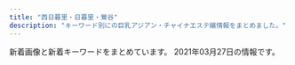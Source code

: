 ```yaml
---
title: "西日暮里・日暮里・鶯谷"
description: "キーワード別にの巨乳アジアン・チャイナエステ嬢情報をまとめました。"
---
```


新着画像と新着キーワードをまとめています。
2021年03月27日の情報です。

<DmmAffiliateIns />
<KeywordTable
  shops={
    [
    {
        "url": "http://www.hohoemi.es-relax.info/",
        "keywords": {},
        "name": "\u307b\u307b\u3048\u307f",
        "img_links": [
            "http://www.hohoemi.es-relax.info/gals/yuri1.jpg",
            "http://www.hohoemi.es-relax.info/images/newsbar.jpg",
            "http://www.hohoemi.es-relax.info/images/r02.jpg",
            "http://www.hohoemi.es-relax.info/i/room/r04.jpg",
            "http://www.hohoemi.es-relax.info/gals/egao1.jpg",
            "http://www.hohoemi.es-relax.info/images/r05.jpg",
            "http://www.hohoemi.es-relax.info/images/img03.jpg",
            "http://www.hohoemi.es-relax.info/images/162-1.jpg",
            "http://www.hohoemi.es-relax.info/gals/rika1.jpg",
            "http://www.hohoemi.es-relax.info/gals/yuyu1.jpg",
            "http://www.hohoemi.es-relax.info/gals/nanami1.jpg",
            "http://www.hohoemi.es-relax.info/images/img02.jpg",
            "http://www.hohoemi.es-relax.info/i/room/r01.jpg",
            "http://www.hohoemi.es-relax.info/images/r01.jpg",
            "http://www.hohoemi.es-relax.info/i/room/r03.jpg",
            "http://www.hohoemi.es-relax.info/images/r03.jpg",
            "http://www.hohoemi.es-relax.info/gals/mirai1.jpg",
            "http://www.hohoemi.es-relax.info/gals/karin1.jpg",
            "http://www.hohoemi.es-relax.info/images/r04.jpg",
            "http://www.hohoemi.es-relax.info/images/nanami1.jpg",
            "http://www.hohoemi.es-relax.info/gals/monika1.jpg",
            "http://www.hohoemi.es-relax.info/images/img04.jpg",
            "http://www.hohoemi.es-relax.info/gals/nana1.jpg",
            "http://www.hohoemi.es-relax.info/i/room/r02.jpg"
        ],
        "station": "JR\u897f\u65e5\u66ae\u91cc\u99c5"
    },
    {
        "url": "http://es-minami.com/",
        "name": "\u307f\u306a\u307f",
        "img_links": [
            "http://es-minami.com/images/nana1.jpg",
            "http://es-minami.com/images/sayuri1.jpg",
            "http://www.es-minami.com/images/mika1.jpg",
            "http://www.es-minami.com/images/staff-bar.png",
            "http://www.es-minami.com/gals/mika2.jpg",
            "http://www.es-minami.com/img/yuki1.jpg",
            "http://es-minami.com/gals/riri1.jpg",
            "http://www.es-minami.com/gals/sayuri1.jpg",
            "http://es-minami.com/gals/sayuri2.jpg",
            "http://www.es-minami.com/images/nana1.jpg",
            "http://www.es-minami.com/img/riri1.jpg",
            "http://es-minami.com/img/yuki1.jpg",
            "http://www.es-minami.com/images/pick_staff6.jpg",
            "http://www.es-minami.com/gals/mika1.jpg",
            "http://es-minami.com/img/sayuri1.jpg",
            "http://es-minami.com/images/pick_staff6.jpg",
            "http://es-minami.com/img/nana1.jpg",
            "http://www.es-minami.com/images/rika1.jpg",
            "http://www.es-minami.com/img/mika2.jpg",
            "http://www.es-minami.com/gals/nana1.jpg",
            "http://es-minami.com/gals/mika1.jpg",
            "http://www.es-minami.com/images/mobole.png",
            "http://www.es-minami.com/img/nana1.jpg",
            "http://es-minami.com/images/yuki1.jpg",
            "http://www.es-minami.com/gals/riri1.jpg",
            "http://es-minami.com/img/sayuri2.jpg",
            "http://es-minami.com/images/mobole.png",
            "http://es-minami.com/gals/nana1.jpg",
            "http://es-minami.com/gals/rika1.jpg",
            "http://www.es-minami.com/images/mika2.jpg",
            "http://www.es-minami.com/img/mika1.jpg",
            "http://es-minami.com/images/news.png",
            "http://es-minami.com/images/rika1.jpg",
            "http://es-minami.com/images/sayuri2.jpg",
            "http://www.es-minami.com/gals/yuki1.jpg",
            "http://www.es-minami.com/gals/rika1.jpg",
            "http://es-minami.com/gals/sayuri1.jpg",
            "http://www.es-minami.com/images/sayuri2.jpg",
            "http://es-minami.com/images/mika1.jpg",
            "http://www.es-minami.com/images/news.png",
            "http://es-minami.com/images/mika2.jpg",
            "http://www.es-minami.com/images/riri1.jpg",
            "http://es-minami.com/gals/yuki1.jpg",
            "http://www.es-minami.com/gals/sayuri2.jpg",
            "http://es-minami.com/img/mika2.jpg",
            "http://es-minami.com/img/riri1.jpg",
            "http://es-minami.com/img/mika1.jpg",
            "http://es-minami.com/gals/mika2.jpg",
            "http://es-minami.com/images/riri1.jpg",
            "http://www.es-minami.com/images/yuki1.jpg",
            "http://es-minami.com/images/staff-bar.png",
            "http://www.es-minami.com/img/sayuri2.jpg",
            "http://www.es-minami.com/images/sayuri1.jpg",
            "http://www.es-minami.com/gals/sakura1.jpg",
            "http://www.es-minami.com/img/sayuri1.jpg",
            "http://es-minami.com/gals/sakura1.jpg"
        ],
        "station": "JR\u65e5\u66ae\u91cc\u99c5\u6771\u53e3",
        "keywords": {}
    },
    {
        "station": "JR\u65e5\u66ae\u91cc\u99c5\u6771\u53e3",
        "img_links": [],
        "url": "http://reijin.xyz.mn/",
        "keywords": {},
        "name": "\u9e97\u4eba"
    },
    {
        "img_links": [
            "http://www.mac-riraku106.xyz/static/picture/top-img01.png",
            "http://www.mac-riraku106.xyz/static/picture/michi01.png",
            "http://www.mac-riraku106.xyz/uploads/190723/10-1.jpg",
            "http://www.mac-riraku106.xyz/uploads/200501/1-200501125159161.jpg",
            "http://www.mac-riraku106.xyz/uploads/200501/1-200501145011C2.jpg",
            "http://www.mac-riraku106.xyz/uploads/200325/1-2003251H312V4.jpg",
            "http://www.mac-riraku106.xyz/static/picture/1.jpg",
            "http://www.mac-riraku106.xyz/uploads/191128/1-19112Q31009521.jpg",
            "http://www.mac-riraku106.xyz/uploads/190723/30-1.jpg",
            "http://www.mac-riraku106.xyz/static/picture/top-img09.png",
            "http://www.mac-riraku106.xyz/uploads/190723/23-3.jpg",
            "http://www.mac-riraku106.xyz/uploads/190723/23-1.jpg",
            "http://www.mac-riraku106.xyz/uploads/200317/1-20031G4420c38.jpg",
            "http://www.mac-riraku106.xyz/uploads/190906/1-1ZZ6125225A4.jpg",
            "http://www.mac-riraku106.xyz/uploads/190723/25-1.jpg",
            "http://www.mac-riraku106.xyz/uploads/190723/10-2.jpg",
            "http://www.mac-riraku106.xyz/uploads/191106/1-191106092S0357.jpg",
            "http://www.mac-riraku106.xyz/uploads/191106/1-191106092J62Y.jpg",
            "http://www.mac-riraku106.xyz/uploads/190723/34-1.jpg",
            "http://www.mac-riraku106.xyz/uploads/190723/21-1.jpg",
            "http://www.mac-riraku106.xyz/uploads/200317/1-20031G44220J0.jpg",
            "http://www.mac-riraku106.xyz/uploads/200501/1-200501125251121.jpg",
            "http://www.mac-riraku106.xyz/uploads/200310/1-20031013091I08.jpg",
            "http://www.mac-riraku106.xyz/uploads/200818/1-200QQ554231G.jpg",
            "http://www.mac-riraku106.xyz/uploads/200608/1-20060Q02506204.jpg",
            "http://www.mac-riraku106.xyz/uploads/200310/1-200310130Z0421.jpg",
            "http://www.mac-riraku106.xyz/uploads/191219/1-191219124141563.jpg",
            "http://www.mac-riraku106.xyz/uploads/200317/1-20031G44235R7.jpg",
            "http://www.mac-riraku106.xyz/static/picture/top-img03.png",
            "http://www.mac-riraku106.xyz/static/picture/michi02.png",
            "http://www.mac-riraku106.xyz/static/picture/call.png",
            "http://www.mac-riraku106.xyz/uploads/200501/1-200501145002a7.jpg",
            "http://www.mac-riraku106.xyz/uploads/200501/1-200501125150516.jpg",
            "http://www.mac-riraku106.xyz/uploads/190723/33-1.jpg",
            "http://www.mac-riraku106.xyz/uploads/191128/1-19112Q3102OP.jpg",
            "http://www.mac-riraku106.xyz/uploads/190926/1-1Z926131R6102.jpg",
            "http://www.mac-riraku106.xyz/uploads/190906/1-1ZZ612503C39.jpg",
            "http://www.mac-riraku106.xyz/uploads/191209/1-191209123459153.jpg",
            "http://www.mac-riraku106.xyz/static/picture/tel.png",
            "http://www.mac-riraku106.xyz/uploads/191106/1-191106092T0531.jpg",
            "http://www.mac-riraku106.xyz/uploads/191008/1-19100Q5453V63.jpg",
            "http://www.mac-riraku106.xyz/uploads/200608/1-20060Q0251EY.jpg",
            "http://www.mac-riraku106.xyz/uploads/200801/1-200P1110A4M2.jpg",
            "http://www.mac-riraku106.xyz/uploads/191209/1-191209122ZY50.jpg",
            "http://www.mac-riraku106.xyz/uploads/200501/1-200501144951148.jpg",
            "http://www.mac-riraku106.xyz/uploads/191008/1-19100Q5451M20.jpg",
            "http://www.mac-riraku106.xyz/uploads/190826/1-1ZR614462Qa.jpg",
            "http://www.mac-riraku106.xyz/uploads/200801/1-200P1110631926.jpg",
            "http://www.mac-riraku106.xyz/uploads/191219/1-19121912423J29.jpg",
            "http://www.mac-riraku106.xyz/uploads/200325/1-2003251H340B9.jpg",
            "http://www.mac-riraku106.xyz/uploads/190723/1-1.jpg",
            "http://www.mac-riraku106.xyz/uploads/200818/1-200QQ55415J4.jpg",
            "http://www.mac-riraku106.xyz/uploads/190723/23-2.jpg",
            "http://www.mac-riraku106.xyz/uploads/200310/1-200310130925920.jpg",
            "http://www.mac-riraku106.xyz/static/picture/2.jpg",
            "http://www.mac-riraku106.xyz/uploads/200801/1-200P1110412514.jpg",
            "http://www.mac-riraku106.xyz/uploads/190723/1-2.jpg",
            "http://www.mac-riraku106.xyz/uploads/191128/1-19112Q3111UF.jpg",
            "http://www.mac-riraku106.xyz/uploads/200818/1-200QQ5535E92.jpg",
            "http://www.mac-riraku106.xyz/uploads/200501/1-200501125300127.jpg",
            "http://www.mac-riraku106.xyz/static/picture/top-img02.png",
            "http://www.mac-riraku106.xyz/uploads/191209/1-1912091229204E.jpg",
            "http://www.mac-riraku106.xyz/uploads/190926/1-1Z926131T2408.jpg",
            "http://www.mac-riraku106.xyz/uploads/190826/1-1ZR6144611E0.jpg"
        ],
        "url": "http://www.mac-riraku106.xyz/",
        "keywords": {
            "E": 6,
            "85": 16,
            "D": 48,
            "86": 20,
            "C": 18,
            "F": 3,
            "94": 3
        },
        "station": "JR\u65e5\u66ae\u91cc\u99c5\u5357\u53e3",
        "name": "\u306f\u305f\u3061"
    },
    {
        "img_links": [
            "http://es-rlx.com/staff/anna/01mb.jpg",
            "http://es-rlx.com/staff/mai/01mb.jpg",
            "http://es-rlx.com/staff/anna/01.jpg",
            "http://es-rlx.com/staff/sakura/01mb.jpg",
            "http://es-rlx.com/img/access/road04.jpg",
            "http://es-rlx.com/pic/top2.jpg",
            "http://es-rlx.com/img/access/road02.jpg",
            "http://es-rlx.com/i/files/homeimg.jpg",
            "http://es-rlx.com/staff/rumi/01.jpg",
            "http://es-rlx.com/staff/mai/01.jpg",
            "http://es-rlx.com/staff/sakura/01.jpg",
            "http://es-rlx.com/img/access/road03.jpg",
            "http://es-rlx.com/img/ttl_rec.png",
            "http://es-rlx.com/img/ttl_tnew.png",
            "http://es-rlx.com/pic/top3.jpg",
            "http://es-rlx.com/staff/yuki/01.jpg",
            "http://es-rlx.com/staff/rumi/01mb.jpg",
            "http://es-rlx.com/img/ft_tel.png",
            "http://es-rlx.com/img/access/roaddm.png",
            "http://es-rlx.com/img/ttl_mobile.png",
            "http://es-rlx.com/img/access/kanban.png",
            "http://es-rlx.com/staff/yuki/01mb.jpg",
            "http://es-rlx.com/pic/top1.jpg",
            "http://es-rlx.com/staff/minami/01.jpg",
            "http://es-rlx.com/img/ttl_staff.png",
            "http://es-rlx.com/pic/head.png",
            "http://es-rlx.com/img/youtube.jpg",
            "http://es-rlx.com/img/access/road01.jpg",
            "http://es-rlx.com/staff/minami/01mb.jpg"
        ],
        "name": "\u5065\u7f8e\u5802",
        "station": "JR\u9daf\u8c37\u99c5\u5317\u53e3",
        "keywords": {
            "C": 21
        },
        "url": "http://es-rlx.com/"
    },
    {
        "name": "\u672a\u6765",
        "url": "http://www.relax-mirai.info/",
        "keywords": {},
        "img_links": [
            "http://www.relax-mirai.info/gals/emi1.jpg",
            "http://www.relax-mirai.info/images/sayuri1.jpg",
            "http://www.relax-mirai.info/images/m03.jpg",
            "http://www.relax-mirai.info/gals/kaka1.jpg",
            "http://www.relax-mirai.info/images/momo1.jpg",
            "http://www.relax-mirai.info/i/120/sayuri1.jpg",
            "http://www.relax-mirai.info/images/risa1.jpg",
            "http://www.relax-mirai.info/images/m02.jpg",
            "http://www.relax-mirai.info/images/info02.jpg",
            "http://www.relax-mirai.info/i/images/momo1.jpg",
            "http://www.relax-mirai.info/gals/aki1.jpg",
            "http://www.relax-mirai.info/i/images/sayuri1.jpg",
            "http://www.relax-mirai.info/gals/risa1.jpg",
            "http://www.relax-mirai.info/images/qr.jpg",
            "http://www.relax-mirai.info/images/m04.jpg",
            "http://www.relax-mirai.info/images/info01.jpg"
        ],
        "station": "\u65e5\u66ae\u91cc\u99c5\u6771\u53e3"
    },
    {
        "keywords": {},
        "name": "\u685c\u306e\u5bb6",
        "station": "JR\u9daf\u8c37\u99c5\u5317\u53e3",
        "url": "http://www.es-ms.work/",
        "img_links": [
            "http://www.es-ms.work/images/rec2.jpg",
            "http://www.es-ms.work/images/3.jpg",
            "http://www.es-ms.work/images/staff_t.jpg",
            "http://www.es-ms.work/staff/rina.jpg",
            "http://www.es-ms.work/images/head.jpg",
            "http://www.es-ms.work/images/sys.jpg",
            "http://www.es-ms.work/images/s1.png",
            "http://www.es-ms.work/images/interior_t.jpg",
            "http://www.es-ms.work/images/news.jpg",
            "http://www.es-ms.work/staff/sayuri.jpg",
            "http://www.es-ms.work/img/rina1.jpg",
            "http://www.es-ms.work/images/ac1.jpg",
            "http://www.es-ms.work/images/2.jpg",
            "http://www.es-ms.work/images/tg.jpg",
            "http://www.es-ms.work/images/int1.jpg",
            "http://www.es-ms.work/images/int2.jpg",
            "http://www.es-ms.work/images/1.jpg",
            "http://www.es-ms.work/img/sayuri1.jpg",
            "http://www.es-ms.work/img/kaya1.jpg",
            "http://www.es-ms.work/staff/kaya.jpg",
            "http://www.es-ms.work/images/rec1.jpg"
        ]
    },
    {
        "url": "https://mominoki.tyo.ac/",
        "img_links": [
            "https://mominoki.tyo.ac/photos/sites/41/2020/09/2020092804344656.jpg",
            "https://mominoki.tyo.ac/images/room1.jpg",
            "https://mominoki.tyo.ac/photos/sites/41/2020/09/2020092804344750.jpg",
            "https://mominoki.tyo.ac/images/themes/pink/s_ranking.png",
            "https://mominoki.tyo.ac/images/room3.jpg",
            "https://mominoki.tyo.ac/photos/sites/41/2020/09/2020092801595154.jpg",
            "https://mominoki.tyo.ac/photos/sites/41/2020/09/2020092804344859.jpg",
            "https://mominoki.tyo.ac/images/themes/pink/mobile.jpg",
            "https://mominoki.tyo.ac/images/themes/pink/r3.jpg",
            "https://mominoki.tyo.ac/photos/sites/41/2021/03/202103150747058.jpg",
            "https://mominoki.tyo.ac/images/themes/pink/s_newface.png",
            "https://mominoki.tyo.ac/images/themes/pink/no2.png",
            "https://mominoki.tyo.ac/images/themes/pink/s_news.png",
            "https://mominoki.tyo.ac/images/themes/pink/no1.png",
            "https://mominoki.tyo.ac/images/room2.jpg",
            "https://mominoki.tyo.ac/photos/sites/41/2021/03/202103150746598.jpg",
            "https://mominoki.tyo.ac/images/themes/pink/s_link.png",
            "https://mominoki.tyo.ac/images/themes/pink/line.png",
            "https://mominoki.tyo.ac/images/themes/pink/s_pickup.png",
            "https://mominoki.tyo.ac/images/themes/pink/s_staff.png",
            "https://mominoki.tyo.ac/images/room4.jpg",
            "https://mominoki.tyo.ac/photos/sites/41/2020/11/2020111401222038.jpg",
            "https://mominoki.tyo.ac/photos/sites/41/2020/09/2020092810535583.jpg"
        ],
        "keywords": {
            "D": 24,
            "87": 8,
            "85": 12,
            "C": 15,
            "83": 4,
            "86": 4,
            "E": 4
        },
        "station": "\u753a\u5c4b\u99c51\u756a\u51fa\u53e3",
        "name": "\u3082\u307f\u306e\u6728"
    },
    {
        "img_links": [
            "http://lapis.tyo.cm/images/nbj1.jpg",
            "http://lapis.tyo.cm/images/top.png",
            "http://lapis.tyo.cm/images/s_blog.jpg",
            "http://lapis.tyo.cm/images/nbj3.jpg",
            "http://lapis.tyo.cm/images/s_face.jpg",
            "http://lapis.tyo.cm/photos/sites/75/2021/01/2021010407562290.jpg",
            "http://lapis.tyo.cm/images/s_staff.jpg",
            "http://lapis.tyo.cm/images/pick_bj3.jpg",
            "http://lapis.tyo.cm/images/s_link.jpg",
            "http://lapis.tyo.cm/images/pick_bj1.jpg",
            "http://lapis.tyo.cm/images/s_pick.jpg",
            "http://lapis.tyo.cm/photos/sites/75/2021/01/2021010407562482.jpg",
            "http://lapis.tyo.cm/photos/sites/75/2021/01/2021010407562697.jpg",
            "http://lapis.tyo.cm/images/new.jpg",
            "http://lapis.tyo.cm/images/mobile.jpg",
            "http://lapis.tyo.cm/photos/sites/75/2021/01/2021010407562324.jpg"
        ],
        "url": "http://lapis.tyo.cm/",
        "station": "JR\u9daf\u8c37\u99c5\u5317\u53e3",
        "name": "\u30e9\u30d4\u30b9",
        "keywords": {
            "87": 4,
            "86": 8,
            "D": 16,
            "83": 4
        }
    },
    {
        "url": "http://momo.tyo.cm/",
        "name": "\u6843",
        "station": "JR\u65e5\u66ae\u91cc\u99c5\u5357\u53e3",
        "keywords": {
            "85": 5,
            "D": 20,
            "86": 15
        },
        "img_links": [
            "http://momo.tyo.cm/images/tit03.png",
            "http://momo.tyo.cm/images/border02.png",
            "http://momo.tyo.cm/images/nav_link03.png",
            "http://momo.tyo.cm/photos/sites/53/2021/02/2021021607405658.jpg",
            "http://momo.tyo.cm/images/top_slider02.jpg",
            "http://momo.tyo.cm/images/tit_com04.png",
            "http://momo.tyo.cm/images/tit05.png",
            "http://momo.tyo.cm/images/tit_com05.png",
            "http://momo.tyo.cm/images/nav_link01.png",
            "http://momo.tyo.cm/images/nav_link06.png",
            "http://momo.tyo.cm/photos/sites/53/2021/02/2021021607405730.jpg",
            "http://momo.tyo.cm/images/tit_com01.png",
            "http://momo.tyo.cm/images/tit04.png",
            "http://momo.tyo.cm/images/tit_com.png",
            "http://momo.tyo.cm/images/tit01.png",
            "http://momo.tyo.cm/images/tit_staff.png",
            "http://momo.tyo.cm/images/bg_pick.png",
            "http://momo.tyo.cm/images/tit_com02.png",
            "http://momo.tyo.cm/images/nav_link05.png",
            "http://momo.tyo.cm/images/news.png",
            "http://momo.tyo.cm/images/tit02.png",
            "http://momo.tyo.cm/photos/sites/53/2021/02/2021021607405882.jpg",
            "http://momo.tyo.cm/images/border01.png",
            "http://momo.tyo.cm/images/tit_link01.png",
            "http://momo.tyo.cm/images/nav_link04.png",
            "http://momo.tyo.cm/images/nav_link02.png",
            "http://momo.tyo.cm/images/top_slider01.jpg",
            "http://momo.tyo.cm/photos/sites/53/2021/02/2021021607405578.jpg",
            "http://momo.tyo.cm/images/pagetop.png",
            "http://momo.tyo.cm/images/tit_com03.png"
        ]
    },
    {
        "station": "JR\u65e5\u66ae\u91cc\u99c5",
        "url": "http://www.night.ne.jp/tokyo/hayasi/",
        "name": "\u6797\u30de\u30c3\u30b5\u30fc\u30b8",
        "img_links": [
            "http://www.night.ne.jp/tokyo/hayasi/img/index_view.jpg",
            "http://www.night.ne.jp/tokyo/hayasi/img/view_2.jpg",
            "http://www.night.ne.jp/tokyo/hayasi/img/view_4.jpg",
            "http://www.night.ne.jp/_format/W/img/whats_view.jpg",
            "http://www.night.ne.jp/nightnet/img/17.jpg",
            "http://www.night.ne.jp/nightnet/img/3.jpg",
            "http://www.night.ne.jp/nightnet/img/6.jpg",
            "http://www.night.ne.jp/tokyo/hayasi/img/view_6.jpg",
            "http://www.night.ne.jp/tokyo/hayasi/img/view_3.jpg",
            "http://www.night.ne.jp/nightnet/img/16.jpg",
            "http://www.night.ne.jp/nightnet/img/7.jpg",
            "http://www.night.ne.jp/nightnet/img/15.jpg",
            "http://www.night.ne.jp/nightnet/img/2.jpg",
            "http://www.night.ne.jp/nightnet/img/9.jpg",
            "http://www.night.ne.jp/nightnet/img/11.jpg",
            "http://www.night.ne.jp/tokyo/hayasi/img/view_1.jpg",
            "http://www.night.ne.jp/nightnet/img/8.jpg",
            "http://www.night.ne.jp/tokyo/hayasi/img/index.jpg",
            "http://www.night.ne.jp/tokyo/hayasi/img_staff/g_7181.jpg",
            "http://www.night.ne.jp/nightnet/img/5.jpg",
            "http://www.night.ne.jp/_format/P/img/whats_news.jpg",
            "http://www.night.ne.jp/nightnet/img/14.jpg",
            "http://www.night.ne.jp/_format/P/img/over_msg_01.jpg",
            "http://www.night.ne.jp/tokyo/hayasi/img/view_5.jpg",
            "http://www.night.ne.jp/tokyo/hayasi/img/index_top.jpg",
            "http://www.night.ne.jp/tokyo/hayasi/img/qr_code.jpg",
            "http://www.night.ne.jp/nightnet/img/1.jpg",
            "http://www.night.ne.jp/nightnet/img/13.jpg",
            "http://www.night.ne.jp/_format/P/img/index_enter_1.jpg",
            "http://www.night.ne.jp/_format/P/img/over_msg_02.jpg",
            "http://www.night.ne.jp/nightnet/img/12a.jpg",
            "http://www.night.ne.jp/nightnet/img/4.jpg",
            "http://www.night.ne.jp/nightnet/img/10.jpg"
        ],
        "keywords": {}
    },
    {
        "url": "https://www.sofia-est.com/",
        "station": "JR\u65e5\u66ae\u91cc\u99c5\u5357\u53e3",
        "name": "\u30bd\u30d5\u30a3\u30a2",
        "keywords": {
            "\u30bb\u30af\u30b7\u30fc": 23,
            "G": 2
        },
        "img_links": [
            "https://www.sofia-est.com/img/material/doublecourse_rev1.png",
            "https://www.sofia-est.com/img/material/page6_subt1.png",
            "https://www.sofia-est.com/img/material/top_newface.png",
            "https://www.sofia-est.com/img/top/topslide20141211.jpg",
            "https://www.sofia-est.com/img/girl/thumb/s85_2.jpg",
            "https://www.sofia-est.com/img/material/mob_t4.jpg",
            "https://www.sofia-est.com/img/material/hosi5.png",
            "https://www.sofia-est.com/img/material/photo6.jpg",
            "https://www.sofia-est.com/img/material/page6_subt2.png",
            "https://www.sofia-est.com/img/banner/koko_120x60.png",
            "https://www.sofia-est.com/img/material/page5_subt2.png",
            "https://www.sofia-est.com/img/material/mobileqr.png",
            "https://www.sofia-est.com/img/girl/list/s55_list.jpg",
            "https://www.sofia-est.com/img/material/gm1_rollout.png",
            "https://www.sofia-est.com/img/girl/thumb/s89_2.jpg",
            "https://www.sofia-est.com/img/girl/thumb/s100_1.jpg",
            "https://www.sofia-est.com/img/material/mob_m3_rev1.jpg",
            "https://www.sofia-est.com/img/girl/thumb/s85_3.jpg",
            "https://www.sofia-est.com/img/girl/list/s99_list.jpg",
            "https://www.sofia-est.com/img/girl/thumb/s81_5.jpg",
            "https://www.sofia-est.com/img/material/mob_m1_rev1.jpg",
            "https://www.sofia-est.com/img/girl/list/s108_list.jpg",
            "https://www.sofia-est.com/img/material/page3_1_subt2.png",
            "https://www.sofia-est.com/img/material/mob_m4.jpg",
            "https://www.sofia-est.com/img/girl/thumb/s81_2.jpg",
            "https://www.sofia-est.com/img/girl/thumb/s97_1.jpg",
            "https://www.sofia-est.com/img/girl/thumb/s94_1.jpg",
            "https://www.sofia-est.com/img/girl/main/s81_1.jpg",
            "https://www.sofia-est.com/img/material/page2_subt1.png",
            "https://www.sofia-est.com/img/girl/list/s100_list.jpg",
            "https://www.sofia-est.com/img/girl/thumb/s108_1.jpg",
            "https://www.sofia-est.com/img/material/page3_1_subt1.png",
            "https://www.sofia-est.com/img/material/gm4_rollout.png",
            "https://www.sofia-est.com/img/girl/thumb/s92_2.jpg",
            "https://www.sofia-est.com/img/girl/list/s94_list.jpg",
            "https://www.sofia-est.com/img/material/mob_t3.jpg",
            "https://www.sofia-est.com/img/material/movie_left_yaji.png",
            "https://www.sofia-est.com/img/girl/main/s89_1.jpg",
            "https://www.sofia-est.com/img/girl/pickup/pickup20191220093623.jpg",
            "https://www.sofia-est.com/img/girl/list/s111_list.jpg",
            "https://www.sofia-est.com/img/girl/main/s56_1.jpg",
            "https://www.sofia-est.com/img/material/movieicon.png",
            "https://www.sofia-est.com/img/material/photobig.jpg",
            "https://www.sofia-est.com/img/girl/main/s85_1.jpg",
            "https://www.sofia-est.com/img/material/course_tanta1.png",
            "https://www.sofia-est.com/img/material/photo8.jpg",
            "https://www.sofia-est.com/img/what/coupon202009.png",
            "https://www.sofia-est.com/img/material/gm3_rollout.png",
            "https://www.sofia-est.com/img/material/mob_t5.jpg",
            "https://www.sofia-est.com/img/girl/thumb/s92_1.jpg",
            "https://www.sofia-est.com/img/girl/pickup/pickup20190509222453.jpg",
            "https://www.sofia-est.com/img/girl/main/s92_1.jpg",
            "https://www.sofia-est.com/img/material/mob_t2.jpg",
            "https://www.sofia-est.com/img/girl/list/s97_list.jpg",
            "https://www.sofia-est.com/img/material/photo4.jpg",
            "https://www.sofia-est.com/img/material/movie20141210.jpg",
            "https://www.sofia-est.com/img/material/phototxt.jpg",
            "https://www.sofia-est.com/img/material/page5_subt1.png",
            "https://www.sofia-est.com/img/material/gm5_rollout.png",
            "https://www.sofia-est.com/img/girl/main/s99_1.jpg",
            "https://www.sofia-est.com/img/girl/thumb/s99_2.jpg",
            "https://www.sofia-est.com/img/girl/main/s111_1.jpg",
            "https://www.sofia-est.com/img/material/page3_subt1.png",
            "https://www.sofia-est.com/img/material/sd_rt_btn.png",
            "https://www.sofia-est.com/img/girl/thumb/s81_4.jpg",
            "https://www.sofia-est.com/img/top/topslide20150918.jpg",
            "https://www.sofia-est.com/img/girl/thumb/s81_3.jpg",
            "https://www.sofia-est.com/img/material/gm6_rollout.png",
            "https://www.sofia-est.com/img/material/mob_youtube.png",
            "https://www.sofia-est.com/img/girl/list/s84_list.jpg",
            "https://www.sofia-est.com/img/material/mob_t1.jpg",
            "https://www.sofia-est.com/img/girl/thumb/s111_1.jpg",
            "https://www.sofia-est.com/img/material/photo7.jpg",
            "https://www.sofia-est.com/img/girl/mobilepickup/mobilepickup20200302124127.jpg",
            "https://www.sofia-est.com/img/girl/thumb/s84_1.jpg",
            "https://www.sofia-est.com/img/girl/list/s56_list.jpg",
            "https://www.sofia-est.com/img/material/photo2.jpg",
            "https://www.sofia-est.com/img/material/top_infomation.png",
            "https://www.sofia-est.com/img/material/mob_m5.jpg",
            "https://www.sofia-est.com/img/material/top_kodawariimg1.jpg",
            "https://www.sofia-est.com/img/girl/thumb/s94_2.jpg",
            "https://www.sofia-est.com/img/material/top_pickup.png",
            "https://www.sofia-est.com/img/girl/main/s97_1.jpg",
            "https://www.sofia-est.com/img/girl/list/s57_list.jpg",
            "https://www.sofia-est.com/img/material/page6_subt3.png",
            "https://www.sofia-est.com/img/girl/thumb/s56_1.jpg",
            "https://www.sofia-est.com/img/material/top_news.png",
            "https://www.sofia-est.com/img/girl/pickup/pickup20191220093702.jpg",
            "https://www.sofia-est.com/img/girl/thumb/s100_2.jpg",
            "https://www.sofia-est.com/img/material/noimg_thumb.jpg",
            "https://www.sofia-est.com/img/girl/list/s81_list.jpg",
            "https://www.sofia-est.com/img/girl/thumb/s89_1.jpg",
            "https://www.sofia-est.com/img/girl/thumb/s85_1.jpg",
            "https://www.sofia-est.com/img/material/top_kodawari.png",
            "https://www.sofia-est.com/img/material/pagetop_rollout.png",
            "https://www.sofia-est.com/img/material/top_about.png",
            "https://www.sofia-est.com/img/material/page4_subt1.png",
            "https://www.sofia-est.com/img/girl/list/s89_list.jpg",
            "https://www.sofia-est.com/img/material/photo3.jpg",
            "https://www.sofia-est.com/img/material/movie_right_yaji.png",
            "https://www.sofia-est.com/img/material/photo5.jpg",
            "https://www.sofia-est.com/img/material/page8_subt1.png",
            "https://www.sofia-est.com/img/material/courseoption_rev1.png",
            "https://www.sofia-est.com/img/material/noimg_m.jpg",
            "https://www.sofia-est.com/img/girl/thumb/s81_1.jpg",
            "https://www.sofia-est.com/img/material/gm2_rollout.png",
            "https://www.sofia-est.com/img/girl/pickup/pickup20200111122329.jpg",
            "https://www.sofia-est.com/img/girl/thumb/s56_2.jpg",
            "https://www.sofia-est.com/img/girl/thumb/s99_1.jpg",
            "https://www.sofia-est.com/img/girl/main/s108_1.jpg",
            "https://www.sofia-est.com/img/material/top_twitter.png",
            "https://www.sofia-est.com/img/girl/thumb/s57_1.jpg",
            "https://www.sofia-est.com/img/material/top_movie.png",
            "https://www.sofia-est.com/img/material/coursepoint_rev2.png",
            "https://www.sofia-est.com/img/girl/list/s85_list.jpg",
            "https://www.sofia-est.com/img/top/topslide20141210.jpg",
            "https://www.sofia-est.com/img/material/course_tanta2.png",
            "https://www.sofia-est.com/img/material/mob_m2_rev1.jpg",
            "https://www.sofia-est.com/img/material/page7_subt1.png",
            "https://www.sofia-est.com/img/material/iph.png",
            "https://www.sofia-est.com/img/girl/thumb/s55_1.jpg",
            "https://www.sofia-est.com/img/girl/main/s94_1.jpg",
            "https://www.sofia-est.com/img/material/page4_subt2.png",
            "https://www.sofia-est.com/img/girl/list/s92_list.jpg",
            "https://www.sofia-est.com/img/material/yakusoku.png",
            "https://www.sofia-est.com/img/girl/main/s100_1.jpg",
            "https://www.sofia-est.com/img/material/page8_subt2.png",
            "https://www.sofia-est.com/img/material/photo1.jpg",
            "https://www.sofia-est.com/img/material/noimg_b.jpg",
            "https://www.sofia-est.com/img/material/top_camp.png",
            "https://www.sofia-est.com/img/girl/thumb/s97_2.jpg"
        ]
    },
    {
        "img_links": [
            "http://esthe-aroma.red/images/sruru.jpg",
            "http://esthe-aroma.red/images/r2.jpg",
            "http://esthe-aroma.red/images/evetop.png",
            "http://esthe-aroma.red/images/cg02.jpg",
            "http://esthe-aroma.red/images/cg09.jpg",
            "http://esthe-aroma.red/images/news.png",
            "http://esthe-aroma.red/images/cg06.jpg",
            "http://esthe-aroma.red/images/cg10.jpg",
            "http://esthe-aroma.red/images/cg04.jpg",
            "http://esthe-aroma.red/images/cg07.jpg",
            "http://esthe-aroma.red/images/r1.jpg",
            "http://esthe-aroma.red/link/menlog.jpg",
            "http://esthe-aroma.red/images/kan.jpg",
            "http://esthe-aroma.red/images/rec.png",
            "http://esthe-aroma.red/images/cg03.jpg",
            "http://esthe-aroma.red/images/staff_s.png",
            "http://esthe-aroma.red/images/imm.jpg",
            "http://esthe-aroma.red/images/top.png",
            "http://esthe-aroma.red/images/r3.jpg",
            "http://esthe-aroma.red/images/r4.jpg",
            "http://esthe-aroma.red/images/precau.png"
        ],
        "url": "http://esthe-aroma.red/",
        "name": "\u548c\u5408 \u308f\u3054\u3046",
        "keywords": {
            "E": 1,
            "86": 7,
            "D": 6
        },
        "station": "JR\u65e5\u66ae\u91cc\u99c5\u6771\u53e3"
    },
    {
        "keywords": {
            "C": 13,
            "86": 3,
            "87": 3,
            "88": 6
        },
        "img_links": [
            "http://onkyoukou.tyo.cm/images/acc2.jpg",
            "http://onkyoukou.tyo.cm/images/n1.jpg",
            "http://onkyoukou.tyo.cm/images/face_bj.jpg",
            "http://onkyoukou.tyo.cm/photos/sites/88/2017/03/staff4.jpg",
            "http://onkyoukou.tyo.cm/images/s_staff.jpg",
            "http://onkyoukou.tyo.cm/images/line.jpg",
            "http://onkyoukou.tyo.cm/images/s_face.jpg",
            "http://onkyoukou.tyo.cm/images/top.png",
            "http://onkyoukou.tyo.cm/images/face_bj3.jpg",
            "http://onkyoukou.tyo.cm/photos/sites/88/2017/03/staff2.jpg",
            "http://onkyoukou.tyo.cm/photos/sites/88/2017/03/staff1.jpg",
            "http://onkyoukou.tyo.cm/photos/sites/88/2020/03/2020030111163079.jpg",
            "http://onkyoukou.tyo.cm/images/acc3.jpg",
            "http://onkyoukou.tyo.cm/images/mobile.jpg",
            "http://onkyoukou.tyo.cm/images/nbj1.jpg",
            "http://onkyoukou.tyo.cm/images/s_staff1.jpg",
            "http://onkyoukou.tyo.cm/images/s_mobile.jpg",
            "http://onkyoukou.tyo.cm/images/acc1.jpg",
            "http://onkyoukou.tyo.cm/images/s_news.jpg",
            "http://onkyoukou.tyo.cm/images/nbj3.jpg",
            "http://onkyoukou.tyo.cm/images/s_link.jpg",
            "http://onkyoukou.tyo.cm/images/s_pick.jpg",
            "http://onkyoukou.tyo.cm/images/n3.jpg"
        ],
        "station": "JR\u897f\u65e5\u66ae\u91cc\u99c5",
        "url": "http://onkyoukou.tyo.cm/",
        "name": "\u6e29\u99a8\u6e2f-\u304a\u3093\u304d\u3087\u3046\u3053\u3046-"
    },
    {
        "img_links": [
            "http://flowerscent.este.work/2/uploadimg/1599833697.jpg",
            "http://flowerscent.este.work/2/uploadimg/1616469849.jpg",
            "http://flowerscent.este.work/head_3_4691_1556258938113847.png",
            "http://flowerscent.este.work/head_1_4691_1553674270167089.png",
            "http://flowerscent.este.work/2/uploadimg/1600260826.jpg",
            "http://flowerscent.este.work/head_2_4691_1553674270815382.png"
        ],
        "url": "http://flowerscent.este.work/",
        "keywords": {
            "D": 24,
            "87": 12,
            "86": 24,
            "C": 36,
            "83": 36,
            "E": 12
        },
        "name": "\u3075\u308f\u3075\u308f",
        "station": "JR\u897f\u65e5\u66ae\u91cc\u99c5"
    },
    {
        "station": "JR\u897f\u65e5\u66ae\u91cc\u99c5",
        "url": "http://chou.ies.bz/",
        "img_links": [
            "http://chou.ies.bz/images/n3.png",
            "http://chou.ies.bz/photos/sites/85/2019/12/2019120602315853.jpg",
            "http://chou.ies.bz/photos/sites/85/2019/07/2019070106330942.jpg",
            "http://chou.ies.bz/images/s_staff.jpg",
            "http://chou.ies.bz/photos/sites/85/2020/12/2020120204150858.jpg",
            "http://chou.ies.bz/photos/sites/85/2020/12/2020121802483415.jpg",
            "http://chou.ies.bz/photos/sites/85/2020/10/2020100610370157.jpg",
            "http://chou.ies.bz/images/n1.jpg",
            "http://chou.ies.bz/images/top.png",
            "http://chou.ies.bz/photos/sites/85/2019/07/2019070106320474.jpg",
            "http://chou.ies.bz/photos/sites/85/2019/06/2019062803491517.jpg",
            "http://chou.ies.bz/images/s_link.png",
            "http://chou.ies.bz/images/s3.png",
            "http://chou.ies.bz/photos/sites/85/2020/10/2020100610383828.jpg",
            "http://chou.ies.bz/images/s_news.png",
            "http://chou.ies.bz/photos/sites/85/2019/07/2019070106340260.jpg",
            "http://chou.ies.bz/photos/sites/85/2020/12/2020120204265615.jpg",
            "http://chou.ies.bz/photos/sites/85/2019/07/2019070509385227.jpg",
            "http://chou.ies.bz/images/s1.png",
            "http://chou.ies.bz/photos/sites/85/2019/07/2019070106333414.jpg",
            "http://chou.ies.bz/images/s_pick.png",
            "http://chou.ies.bz/images/mobile.png"
        ],
        "name": "\u706f\u308a\u5c4b",
        "keywords": {
            "C": 1,
            "86": 7,
            "84": 2,
            "85": 1,
            "D": 9,
            "87": 1,
            "E": 1
        }
    },
    {
        "keywords": {},
        "img_links": [
            "http://www.ai-lian.work/img/aya1.jpg",
            "http://www.ai-lian.work/images/1.jpg",
            "http://www.ai-lian.work/images/sys1.jpg",
            "http://www.ai-lian.work/images/2.jpg",
            "http://www.ai-lian.work/images/rec1.jpg",
            "http://www.ai-lian.work/images/line.png",
            "http://www.ai-lian.work/images/ta.jpg",
            "http://www.ai-lian.work/images/news.jpg",
            "http://www.ai-lian.work/images/head.jpg",
            "http://www.ai-lian.work/img/saya1.jpg",
            "http://www.ai-lian.work/images/mobile.jpg",
            "http://www.ai-lian.work/images/interior_t.jpg",
            "http://www.ai-lian.work/images/3.jpg",
            "http://www.ai-lian.work/img/yui1.jpg",
            "http://www.ai-lian.work/images/int1.jpg",
            "http://www.ai-lian.work/images/tel.jpg",
            "http://www.ai-lian.work/images/staff_t.jpg",
            "http://www.ai-lian.work/images/int2.jpg"
        ],
        "url": "http://www.ai-lian.work/",
        "station": "JR\u9daf\u8c37\u99c5\u5317\u53e3",
        "name": "\u5fc3\u7f8e"
    },
    {
        "name": "\u7e01",
        "station": "JR\u65e5\u66ae\u91cc\u99c5\u6771\u53e3",
        "keywords": {
            "C": 6
        },
        "img_links": [
            "http://www.en-nippori.net/image/therapist/06.jpg",
            "http://www.en-nippori.net/image/mainparts/images/navi01_06.jpg",
            "http://www.en-nippori.net/image/mainparts/images/navi01_04.jpg",
            "http://www.en-nippori.net/image/therapist/02.jpg",
            "http://www.en-nippori.net/image/mainparts/images/navi01_05.jpg",
            "http://www.en-nippori.net/image/therapist/03.jpg",
            "http://www.en-nippori.net/image/mainparts/images/navi01_03.jpg",
            "http://www.en-nippori.net/image/therapist/01.jpg",
            "http://www.en-nippori.net/image/mainparts/main.jpg",
            "http://www.en-nippori.net/image/mainparts/images/navi01_07.jpg",
            "http://www.en-nippori.net/image/mainparts/images/navi01_02.jpg",
            "http://www.en-nippori.net/image/index/top.jpg",
            "http://www.en-nippori.net/image/therapist/04.jpg"
        ],
        "url": "http://www.en-nippori.net/"
    }
]
}
/>
<DmmAffiliateScript />
